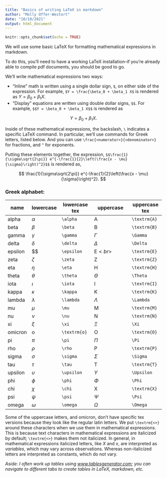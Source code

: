 ```yaml
---
title: "Basics of writing LaTeX in markdown"
author: "Molly Offer-Westort"
date: "10/10/2021"
output: html_document
---
```


```r
knitr::opts_chunk$set(echo = TRUE)
```

We will use some basic LaTeX for formatting mathematical expressions in markdown. 

To do this, you'll need to have a working LaTeX installation--if you're already able to compile pdf documents, you should be good to go. 

We'll write mathematical expressions two ways:

 - "Inline" math is written using a single dollar sign, `$`, on either side of the expression. For example, `$Y = \frac{\beta_0 + \beta_1 X$` is rendered as $Y = \beta_0 + \beta_1 X$. 
 - "Display" equations are written using double dollar signs, `$$`. For example, `$$Y = \beta_0 + \beta_1 X$$` is rendered as
 
$$
Y = \beta_0 + \beta_1 X.
$$

Inside of these mathematical expressions, the backslash, `\` indicates a specific LaTeX command. In particular, we'll use commands for Greek letters, listed below. And you can use `\frac{<numerator>}{<denominator>}` for fractions, and `^` for exponents. 

Putting these elements together, the expression, `$$\frac{1}{\sigma\sqrt{2\pi}} e^{-\frac{1}{2}\left(\frac{x - \mu}{\sigma}\right)^2}$$` is rendered as,

$$
\frac{1}{\sigma\sqrt{2\pi}} e^{-\frac{1}{2}\left(\frac{x - \mu}{\sigma}\right)^2}.
$$





### Greek alphabet:

| name    | lowercase    | lowercase tex | uppercase        | uppercase tex |
|---------|--------------|---------------|------------------|---------------|
| alpha   | $\alpha$     | `\alpha`      | $\textrm{A}$     | `\textrm{A}`  |
| beta    | $\beta$      | `\beta`       | $\textrm{B}$     | `\textrm{B}`  |
| gamma   | $\gamma$     | `\gamma`      | $\Gamma$         | `\Gamma`      |
| delta   | $\delta$     | `\delta`      | $\Delta$         | `\Delta`      |
| epsilon | $\epsilon $  | `\epsilon `   | $\textrm{E}<br>$ | `\textrm{E}`  |
| zeta    | $\zeta$      | `\zeta`       | $\textrm{Z}$     | `\textrm{Z}`  |
| eta     | $\eta$       | `\eta`        | $\textrm{H}$     | `\textrm{H}`  |
| theta   | $\theta$     | `\theta`      | $\Theta$         | `\Theta`      |
| iota    | $\iota$      | `\iota`       | $\textrm{I}$     | `\textrm{I}`  |
| kappa   | $\kappa$     | `\kappa`      | $\textrm{K}$     | `\textrm{K}`  |
| lambda  | $\lambda$    | `\lambda`     | $\Lambda$        | `\Lambda`     |
| mu      | $\mu$        | `\mu`         | $\textrm{M}$     | `\textrm{M}`  |
| nu      | $\nu$        | `\nu`         | $\textrm{N}$     | `\textrm{N}`  |
| xi      | $\xi$        | `\xi`         | $\Xi$            | `\Xi`         |
| omicron | $\textrm{o}$ | `\textrm{o}`  | $\textrm{O}$     | `\textrm{O}`  |
| pi      | $\pi$        | `\pi`         | $\Pi$            | `\Pi`         |
| rho     | $\rho$       | `\rho`        | $\textrm{P}$     | `\textrm{P}`  |
| sigma   | $\sigma$     | `\sigma`      | $\Sigma$         | `\Sigma`      |
| tau     | $\tau$       | `\tau`        | $\textrm{T}$     | `\textrm{T}`  |
| upsilon | $\upsilon$   | `\upsilon`    | $\Upsilon$       | `\Upsilon`    |
| phi     | $\phi$       | `\phi`        | $\Phi$           | `\Phi`        |
| chi     | $\chi$       | `\chi`        | $\textrm{X}$     | `\textrm{X}`  |
| psi     | $\psi$       | `\psi`        | $\Psi$           | `\Psi`        |
| omega   | $\omega$     | `\omega`      | $\Omega$         | `\Omega`      |


Some of the uppercase letters, and omicron, don't have specific tex versions because they look like the regular latin letters. We put `\textrm{<>}` around these characters when we use them in mathematical expressions. This is because text characters in mathematical expressions are italicized by default; `\textrm{<>}` makes them not italicized. In general, in mathematical expressions italicized letters, like $X$ and $x$, are interpreted as *variables*, which may vary across observations. Whereas non-italicized letters are interpreted as constants, which do not vary. 



*Aside: I often work up tables using [www.tablesgenerator.com](https://www.tablesgenerator.com/); you can navigate to different tabs to create tables in LaTeX, markdown, etc.*